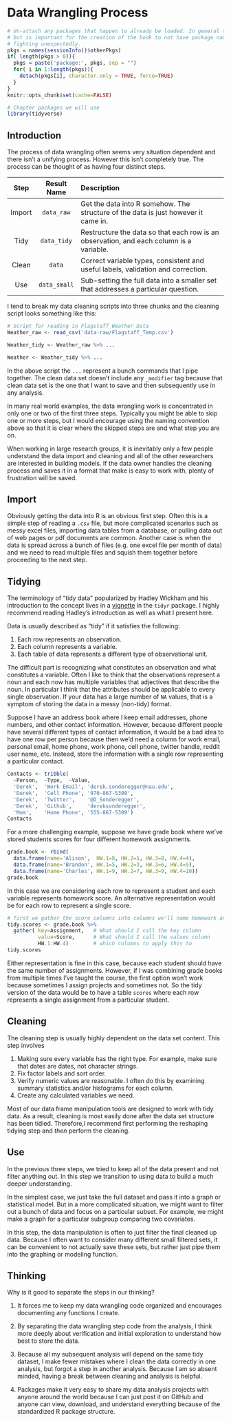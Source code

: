 # Data Wrangling Process{-}

```r
# Un-attach any packages that happen to already be loaded. In general this is unnecessary
# but is important for the creation of the book to not have package namespaces
# fighting unexpectedly.
pkgs = names(sessionInfo()$otherPkgs)
if( length(pkgs > 0)){
  pkgs = paste('package:', pkgs, sep = "")
  for( i in 1:length(pkgs)){
    detach(pkgs[i], character.only = TRUE, force=TRUE)
  }
}
knitr::opts_chunk$set(cache=FALSE)
```
```r
# Chapter packages we will use
library(tidyverse)
```

## Introduction
The process of data wrangling often seems very situation dependent and there 
isn't a unifying process. However this isn't completely true. The process can be 
thought of as having four distinct steps.

| **Step**  |  **Result Name** | Description                    |
|:---------:|:-----------:|:------------------------------------------------------------------------|
| Import    | `data_raw`   | Get the data into R somehow. The structure of the data is just however it came in. |
| Tidy      | `data_tidy`  | Restructure the data so that each row is an observation, and each column is a variable.|
| Clean     | `data`       | Correct variable types, consistent and useful labels, validation and correction.   |
| Use       | `data_small` | Sub-setting the full data into a smaller set that addresses a particular question. |


I tend to break my data cleaning scripts into three chunks and the cleaning script 
looks something like this:
```r
# Script for reading in Flagstaff Weather Data
Weather_raw <- read_csv('data-raw/Flagstaff_Temp.csv')

Weather_tidy <- Weather_raw %>% ...

Weather <- Weather_tidy %>% ...
```

In the above script the `...` represent a bunch commands that I pipe together. 
The clean data set doesn't include any `_modifier` tag because that clean data 
set is the one that I want to save and then subsequently use in any analysis. 

In many real world examples, the data wrangling work is concentrated in only one 
or two of the first three steps. Typically you might be able to skip one or more 
steps, but I would encourage using the naming convention above so that it is clear 
where the skipped steps are and what step you are on.

When working in large research groups, it is inevitably only a few people understand
the data import and cleaning and all of the other researchers are interested in building
models. If the data owner handles the cleaning process and saves it in a format that
make is easy to work with, plenty of frustration will be saved.

## Import
Obviously getting the data into R is an obvious first step. Often this is a simple 
step of reading a `.csv` file, but more complicated scenarios such as messy excel 
files, importing data tables from a database, or pulling data out of web pages or 
pdf documents are common.  Another case is when the data is spread across a bunch 
of files (e.g. one excel file per month of data) and we need to read multiple files 
and squish them together before proceeding to the next step.

## Tidying 

The terminology of "tidy data" popularized by Hadley Wickham and his introduction 
to the concept lives in a 
[vignette](https://cran.r-project.org/web/packages/tidyr/vignettes/tidy-data.html) 
in the `tidyr` package. I highly recommend reading Hadley's introduction as well 
as what I present here. 

Data is usually described as "tidy" if it satisfies the following:

1. Each row represents an observation.
2. Each column represents a variable.
3. Each table of data represents a different type of observational unit.

The difficult part is recognizing what constitutes an observation and what constitutes 
a variable. Often I like to think that the observations represent a noun and each 
now has multiple variables that adjectives that describe the noun. In particular I 
think that the attributes should be applicable to every single observation. If your 
data has a large number of `NA` values, that is a symptom of storing the data in a 
messy (non-tidy) format. 

Suppose I have an address book where I keep email addresses, phone numbers, and 
other contact information.  However, because different people have several different 
types of contact information, it would be a bad idea to have one row per person 
because then we'd need a column for work email, personal email, home phone, work 
phone, cell phone, twitter handle, reddit user name, etc. Instead, store the 
information with a single row representing a particular contact.

```r
Contacts <- tribble(
  ~Person,  ~Type,  ~Value,
  'Derek',  'Work Email', 'derek.sonderegger@nau.edu',
  'Derek',  'Cell Phone', '970-867-5309',
  'Derek',  'Twitter',    '@D_Sonderegger',
  'Derek',  'Github',     'dereksonderegger',
  'Mom',    'Home Phone', '555-867-5309')
Contacts
```

For a more challenging example, suppose we have grade book where we've stored 
students scores for four different homework assignments.

```r
grade.book <- rbind(
  data.frame(name='Alison',  HW.1=8, HW.2=5, HW.3=8, HW.4=4),
  data.frame(name='Brandon', HW.1=5, HW.2=3, HW.3=6, HW.4=9),
  data.frame(name='Charles', HW.1=9, HW.2=7, HW.3=9, HW.4=10))
grade.book
```

In this case we are considering each row to represent a student and each variable 
represents homework score. An alternative representation would be for each row to 
represent a single score.

```r
# first we gather the score columns into columns we'll name Homework and Score
tidy.scores <- grade.book %>% 
  gather( key=Assignment,   # What should I call the key column
          value=Score,      # What should I call the values column
          HW.1:HW.4)        # which columns to apply this to
tidy.scores
```

Either representation is fine in this case, because each student should have the 
same number of assignments. However, if I was combining grade books from multiple 
times I've taught the course, the first option won't work because sometimes I 
assign projects and sometimes not. So the tidy version of the data would be to 
have a table `scores` where each row represents a single assignment from a particular 
student.

## Cleaning

The cleaning step is usually highly dependent on the data set content. This step 
involves 

1.  Making sure every variable has the right type. For example, make sure that 
    dates are dates, not character strings. 
2.  Fix factor labels and sort order.
3.  Verify numeric values are reasonable. I often do this by examining summary 
    statistics and/or histograms for each column.
4.  Create any calculated variables we need.

<!-- Example: Factor labels that are screwed up and we have too many groups.  -->

Most of our data frame manipulation tools are designed to work with tidy data. 
As a result, cleaning is most easily done after the data set structure has been 
tidied. Therefore,I recommend first performing the reshaping tidying step and 
*then* perform the cleaning. 


## Use
In the previous three steps, we tried to keep all of the data present and not filter 
anything out. In this step we transition to using data to build a much deeper understanding. 

In the simplest case, we just take the full dataset and pass it into a graph or 
statistical model. But in a more complicated situation, we might want to filter 
out a bunch of data and focus on a particular subset. For example, we might make 
a graph for a particular subgroup comparing two covariates. 

In this step, the data manipulation is often to just filter the final cleaned up 
data. Because I often want to consider many different small filtered sets, it can 
be convenient to not actually save these sets, but rather just pipe them into the 
graphing or modeling function.


## Thinking

Why is it good to separate the steps in our thinking?

1.  It forces me to keep my data wrangling code organized and encourages documenting 
    any functions I create.

2.  By separating the data wrangling step code from the analysis, I think more deeply 
    about verification and initial exploration to understand how best to store the data.
   
3.  Because all my subsequent analysis will depend on the same tidy dataset, I make 
    fewer mistakes where I clean the data correctly in one analysis, but forgot 
    a step in another analysis. Because I am so absent minded, having a break between
    cleaning and analysis is helpful.
   
4.  Packages make it very easy to share my data analysis projects with anyone around 
    the world because I can just post it on GitHub and anyone can view, download, 
    and understand everything because of the standardized R package structure.

